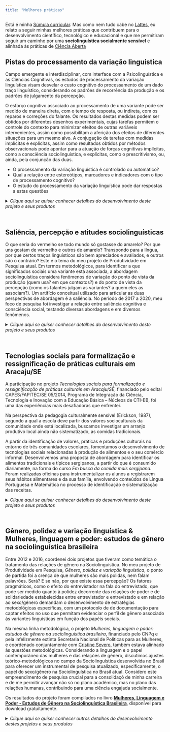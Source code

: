 ```yaml
---
title: "Melhores práticas"
---
```


Está é minha <a href="CV.pdf#" class="download" title="Download CV as PDF">Súmula curricular</a>. Mas como nem tudo cabe no [Lattes](http://lattes.cnpq.br/2582841591375626), eu relato a seguir minhas melhores práticas que contribuem para o desenvolvimento científico, tecnológico e educacional e que me permitiram seguir um caminho por uma **sociolinguística socialmente sensível** e alinhada às práticas de [Ciência Aberta](https://rkofreitag.github.io/aberta.html)

## **Pistas do processamento da variação linguística**

Campo emergente e interdisciplinar, com interface com a Psicolinguística e as Ciências Cognitivas, os estudos de processamento da variação linguística visam desvelar o custo cognitivo do processamento de um dado traço linguístico, considerando os padrões de recorrência da produção e os padrões de julgamento da percepção. 

O esforço cognitivo associado ao processamento de uma variante pode ser medido de maneira direta, com o tempo de resposta, ou indireta, com os reparos e correções do falante. Os resultados destas medidas podem ser obtidos por diferentes desenhos experimentais, cujas tarefas permitem o controle do contexto para minimizar efeitos de outras variáveis intervenientes, assim como possibilitam a aferição dos efeitos de diferentes situações para um mesmo alvo. A conjugação de tarefas com medidas implícitas e explícitas, assim como resultados obtidos por métodos observacionais pode apontar para a atuação de forças cognitivas implícitas, como a consciência sociolinguística, e explícitas, como o prescritivismo, ou, ainda, pela conjunção das duas. 

- O processamento da variação linguística é controlado ou automático? 
- Qual a relação entre estereótipos, marcadores e indicadores com o tipo de processamento cognitivo? 
- O estudo do processamento da variação linguística pode dar respostas a estas questões 

<details>
  <summary markdown="span"> *Clique aqui se quiser conhecer detalhes do desenvolvimento deste projeto e seus produtos* </summary>

- Com Marije Soto, organizei um dossiê para a Revista de *Estudos da Linguagem* intitulado [**Processamento da variação linguística**](http://www.periodicos.letras.ufmg.br/index.php/relin/issue/view/808/showToc), que reúne 14 artigos tratando do tema.
  
- Um deles é [**Processamento da variação linguística: desafios para integrar aquisição, diversidade e compreensão em um modelo de língua**](http://www.periodicos.letras.ufmg.br/index.php/relin/article/view/40123/pdf), em que discutimos os desafios de conciliar o controle exigido em pesquisa experimental com o paradoxo do observador da sociolinguística, além das limitações decorrentes da tecnologia disponível para o estudo, assim como da construção de um modelo de língua que envolva diversidade e estrutura.
</details>
<p>&nbsp;</p>


## **Saliência, percepção e atitudes sociolinguísticas**

O que seria do vermelho se todo mundo só gostasse do amarelo? Por que uns gostam de vermelho e outros de amarelo? Transpondo para a língua, por que certos traços linguísticos são bem apreciados e avaliados, e outros são o contrário? Este é o tema do meu projeto de Produtividade em Pesquisa atual. 
Em termos metodológicos, para identificar a que significados sociais uma variante está associada, a abordagem sociolinguística considera fenômenos de variação do ponto de vista da produção (quem usa? em que contextos?) e do ponto de vista da percepção (como os falantes julgam as variantes? a quem eles as associam?). Um artifício conceitual utilizado para articular as duas perspectivas de abordagem é a saliência. No período de 2017 a 2020, meu foco de pesquisa foi investigar a relação entre saliência cognitiva e consciência social, testando diversas abordagens e em diversos fenômenos. 

<details>
  <summary markdown="span"> *Clique aqui se quiser conhecer detalhes do desenvolvimento deste projeto e seus produtos* </summary>

- Os achados do desenvolvimento deste projeto foram sistematizados para a leitura, no artigo [**A sociolinguística da leitura**](https://revistaseletronicas.pucrs.br/index.php/letronica/article/view/37508/26431), em linguagem clara e acessível, com possibilidade de transladação didática para a aula de Língua Portuguesa. 

- No artigo [**Saliência estrutural, distribucional e sociocognitiva**](https://doi.org/10.4025/actascilangcult.v40i2.41173), discuti os diferentes tipos de saliência que atuam no processamento da variação linguística, tanto na produção quanto na percepção. 

- Na produção, observamos, eu, [Bruno Pinheiro](http://lattes.cnpq.br/0308930203332747) e [Paloma Cardoso](http://lattes.cnpq.br/5477985767644106), a [**Saliência na conservação de /d/ no segmento /ndo/: efeitos sociais e estilísticos**](http://dx.doi.org/10.22409/gragoata.2018n46a1123). 

- A variação entre *nós* e *a gente* é um fenômeno que permite contrastar a percepção e produção, como no artigo [**Uso, crença e atitudes na variação na primeira pessoa do plural no Português Brasileiro**](https://www.scielo.br/scielo.php?pid=S0102-44502016000400889&script=sci_abstract&tlng=pt), ou verificar os efeitos de fatores externos no julgamento em testes de reação subjetiva, como apresentamos, eu, [Paloma Cardoso](http://lattes.cnpq.br/5477985767644106) e [Paula Yasmim Gois](http://lattes.cnpq.br/3958889695579348), no capítulo [**A percepção da variação na primeira pessoa do plural: efeitos do monitoramento estilístico e da urbanização**](https://www.researchgate.net/publication/329911004_A_percepcao_da_variacao_na_primeira_pessoa_do_plural_efeitos_do_monitoramento_estilistico_e_da_urbanizacao).

- Mas nenhum fenômeno supera a palatalização para o estudo dos efeitos de saliência no processamento da variação. Junto com [Adelmileise de Oliveira](http://lattes.cnpq.br/3192180180719815), neste capítulo mostramos [**Percepção e atitudes linguísticas em relação às africadas pós-alveolares em Sergipe**](https://openaccess.blucher.com.br/article-details/percepcao-e-atitudes-linguisticas-20312) considerando os dois contextos: palatalização regressiva e palatalização progressiva em um teste de reação subjetiva do tipo *verbal guise*. Os resultados foram refinados para considerar os efeitos da concordância entre participantes e o método está descrito em [**Kappa statistic for judgment agreement in Sociolinguistics**](http://dx.doi.org/10.17851/2237-2083.0.0.1591-1612), cuja versão preliminar foi apresentada no [**46 NWAV**](Production and perception of affricate /t/ and /d/ in Northeastern Brazil In: 46 New Ways of Analyzing Variation - NWAV).

- Pensando em estratégias metodológicas para medir os efeitos da sensibilidade à frequência de um traço linguístico (especificamente a palatalização regressiva e progressiva), repliquei o experimento do *monitor sociolinguístico*, cujos resultados foram apresentados no [**47 NWAV**](https://s18798.pcdn.co/nwav47/wp-content/uploads/sites/7918/2018/10/NWAV47Program-final2-1.pdf) e selecionado para publicação no volume do periódico UPenn WP dedicado aos trabalhdos do evento: [**Effects of the linguistic processing: palatals in Brazilian Portuguese and the sociolinguistic monitor**](https://repository.upenn.edu/pwpl/vol25/iss2/4/).

- No estudo da variação linguística, por limitação metodológica, uma única variável costuma ser isolada para seu comportamento ser observado, tanto na produção como na percepção. Por isso, junto com [Victor Renê Andrade Souza](http://lattes.cnpq.br/6402436577817417), realizamos um experimento com um conjunto de traços linguísticos variáveis, me diferentes níveis de consciência. [**Discriminação de palavras e efeitos da variação linguística**](http://comissoes.sbc.org.br/ce-pln/stil2019/proceedings-stil-2019-Final-Publicacao.pdf) apresenta estes resultados, considerando o efeito do tempo de resposta.

- Em busca de diversidade metodológica para desvelar os efeitos da saliência no processamento, observei pistas indiretas, como [**Reparos na leitura em voz alta como pistas de consciência sociolinguística**](https://www.researchgate.net/publication/342346890_Reparos_na_leitura_em_voz_alta_como_pistas_de_consciencia_sociolinguistica), que apontam para padrões de apreciação social para além de indicadores, marcadores e estereótipos. 
  
- Outros domínios da língua também são sensíveis ao nível de consciência, como eu e [Bruno Pinheiro](http://lattes.cnpq.br/0308930203332747) mostramos no artigo [**Estereótipos na concordância de gênero em profissões: efeitos de frequência e saliência**](https://revistas.ufrj.br/index.php/rl/article/view/31637/20599), com efeitos inclusive no tempo de leitura, como em [**Leitura de palavras-tabu e efeitos de gênero**](https://openaccess.blucher.com.br/article-details/12-22195)
</details>
<p>&nbsp;</p>

## **Tecnologias sociais para formalização e ressignificação de práticas culturais em Aracaju/SE**

A participação no projeto *Tecnologias sociais para formalização e ressignificação de práticas culturais em Aracaju/SE*, financiado pelo edital CAPES/FAPITEC/SE 05/2014, Programa de Integração da Ciência, Tecnologia e Inovação com a Educação Básica – Núcleos de CTI-EB, foi uma das experiências mais desafiadoras que enfrentei. 

Na perspectiva da pedagogia culturalmente sensível (Erickson, 1987), segundo a qual a escola deve partir dos valores socioculturais da comunidade onde está localizada, buscamos investigar um arranjo produtivo local ainda não sistematizado, as comidas tradicionais. 
 
A partir da identificação de valores, práticas e produções culturais no entorno de três comunidades escolares, fomentamos o desenvolvimento de tecnologias sociais relacionadas à produção de alimentos e o seu comércio informal. Desenvolvemos uma proposta de abordagem para identificar os alimentos tradicionais e típicos sergipanos, a partir do que é consumido diariamente, na forma do curso *Em busca da comida mais sergipana*. Foram realizadas oficinas para instrumentalizar os alunos a registrarem seus hábitos alimentares e da sua família, envolvendo conteúdos de Língua Portuguesa e Matemática no processo de identificação e sistematização das receitas. 

<details>
  <summary markdown="span"> *Clique aqui se quiser conhecer detalhes do desenvolvimento deste projeto e seus produtos* </summary>

- Curso [**Em busca da comida mais sergipana**](http://ri.ufs.br/jspui/handle/riufs/13465), disponível no Repositório Institucional da Universidade Federal de Sergipe, que pode ser replicado em outras escolas ou adaptado para outras realidades.

- Inicialmente pensado como manual para a orientação da equipe, o livro [**Documentação Sociolinguística, coleta de dados e ética em pesquisa**](http://www.livraria.ufs.br/produto/documentacao-sociolinguistica-coleta-de-dados-e-etica-em-pesquisa/), publicado pela Editora da Universidade Federal de Sergipe e disponível gratuitamente para *download*, em que são apresentados as diretrizes de documentação sociolinguística em espaço escolar, bem como orientações para atendimento aos preceitos de ética em pesquisa científica. 

- Capítulo [**Processos fonológicos que passam da fala para a leitura**](http://www.livraria.ufs.br/produto/leitura-escrita-e-literatura-intersecoes-e-convergencias/), do livro organizado por [Isabel Azevedo](http://lattes.cnpq.br/0314316437786531) e [Alberto Roiphe](http://lattes.cnpq.br/1857856300373125) publicado pela Editora da Universidade Federal de Sergipe e disponível gratuitamente para *download*, em que são analisados processos fonológicos variáveis na fala e na leitura dos estudantes das escolas envolvidas no projeto que participaram da ação de documentação linguística. Estes resultados subsidiaram a proposta de controle de fluência em leitura e diagnóstico de perfil de leitor.

- Artigo [**Pistas dos processos de decodificação que levam à compreensão da leitura**](https://revistaseletronicas.pucrs.br/ojs/index.php/fale/article/view/32509), publicado na revisa Letras de Hoje, em coautoria com minha orientanda de doutorado [Alessandra Pereira Gomes Machado](http://lattes.cnpq.br/2820872438732446), em que apresentamos uma proposta de diagnóstico de perfil de leitor, considerando as pistas de processos de automaticidade na decodificação que levam à compreensão da leitura, com a participação de estudantes da educação básica das escolas envolvidas no projeto.

- Artigo [**Enem: motivações e expectativas de estudantes da rede pública estadual de Sergipe**](https://www.scientiaplena.org.br/sp/article/view/3466), resultado de um trabalho selecionado para apresentação no Encontro Nacional Ciência e Habilidades Socioemocionais (CHA-SE),em 2016, e posteriormente publicado na revista Scientia Plena, e que foi desenvolvido junto com os bolsistas de Iniciação Científica vinculados ao projeto em duas das escolas, Colégio Estadual Atheneu Sergipense e Colégio Estadual Ministro Petrônio Portela, avaliando expectativas prévias e posteriores à realização do Enem. Os resultados evidenciam as diferenças entre as escolas.

Além destes produtos, a formação de recursos humanos foi um diferencial: [Alessandra Machado](http://ri.ufs.br/jspui/handle/riufs/10982) e [Andréa Matos](http://ri.ufs.br/jspui/handle/riufs/9199) desenvolveram suas teses de doutorado, [Rosângela Barros](http://ri.ufs.br/jspui/handle/riufs/5701) desenvolveu sua dissertação de mestrado, e três bolsistas de Iniciação Científica do projeto atualmente são mestrandos: [Paloma Batista Cardoso](http://lattes.cnpq.br/5477985767644106), [Victor Renê Andrade Souza](http://lattes.cnpq.br/6402436577817417) e [Lucas Santos Silva](http://lattes.cnpq.br/1099393463964639), que foi agraciado em [2018](https://fapitec.se.gov.br/static/files/73/X%20PRÊMIO%20JOÃO%20RIBEIRO%20-%20RESULTADO%20FINAL.pdf) e em [2017](https://fapitec.se.gov.br/encerrados/129/EDITAL%2004.2017%20PREMIO) com o Prêmio João Ribeiro de Divulgação Científica na categoria Jovem Cientista, com produtos derivados deste projeto.

</details>

<p>&nbsp;</p>

## **Gênero, polidez e variação linguística** & **Mulheres, linguagem e poder: estudos de gênero na sociolinguística brasileira**

Entre 2012 e 2016, coordenei dois projetos que tiveram como temática o tratamento das relações de gênero na Sociolinguística. No meu projeto de Produtividade em Pesquisa, *Gênero, polidez e variação linguística*, o ponto de partida foi a crença de que mulheres são mais polidas, nem falam palavrões. Será? E se não, por que existe essa percepção? Os fatores pragmáticos, como o efeito do entrevistador na fala do entrevistado, que pode ser medido quanto à polidez decorrente das relações de poder e de solidariedade estabelecidas entre entrevistador e entrevistado e em relação ao sexo/gênero demandam o desenvolvimento de estratégias metodológicas específicas, com um protocolo de de documentação para captar efeitos no uso que permitam evidenciar o perfil de gênero associado às variantes linguísticas em função dos papéis sociais. 

Na mesma linha metodológica, o projeto *Mulheres, linguagem e poder: estudos de gênero na sociolinguística brasileira*, financiado pelo CNPq e pela infelizmente extinta Secretaria Nacional de Políticas para as Mulheres, e coordenado conjuntamente com [Cristine Severo](http://lattes.cnpq.br/3566456623347060), também estava alinhado às questões  metodológicas. Considerando a linguagem e o papel contemporâneo das mulheres e das relações de gênero, discutimos ajustes teórico-metodológicos no campo da Sociolinguística desenvolvida no Brasil para oferecer um instrumental de pesquisa atualizado, especificamente, o papel do sexo/gênero na Sociolinguística no Brasil atual.
Considero este empreendimento de pesquisa crucial para a consolidaçõ de minha carreira e de me permitir avançar não só no plano acadêmico, mas no plano das relações humanas, contribuindo para uma ciência engajada socialmente.

Os resultados do projeto foram compilados no livro [**Mulheres, Linguagem e Poder - Estudos de Gênero na Sociolinguística Brasileira**](https://openaccess.blucher.com.br/article-list/mulheres-linguagem-e-poder-287/list#undefined), disponível para download gratuitamente.

<details>
  <summary markdown="span"> *Clique aqui se quiser conhecer outros detalhes do desenvolvimento destes projetos e seus produtos* </summary>

- O capítulo [**(Re)Discutindo Sexo/Gênero na Sociolinguística**](https://openaccess.blucher.com.br/article-details/rediscutindo-sexognero-na-sociolingustica-19654) traça um panorama teórico e metodológico do tratamento desta variável nos estudos sociolinguísticos brasileiros, e dá os direcionais para o trabalho do grupo quanto ao tratamento desta categoria, inspirando ações de documentação linguística que considerem a gradiência de gênero em termos de identidade, orientação e expressão, conhecido como [*Biscoito do gênero*](https://www.genderbread.org/wp-content/uploads/2017/01/genderbread-social-card.png)

- Um desses métodos de documentação linguística está descrito em [**Redes sociais, variação linguística e polidez: procedimentos de coleta de dados**](https://openaccess.blucher.com.br/article-details/redes-sociais-variao-lingustica-e-polidez-procedimentos-de-coleta-de-dados-18958), desenvolvido em coautoria com a atual doutoranda e professora da Universidade Estadual de Santa Cruz [Andreia Silva Araujo](http://lattes.cnpq.br/9184573743061880) e [Kelly Carine do Santos](http://lattes.cnpq.br/1064867139869114). O protocolo foi empregado para descrever efeitos de polidez na primeira pessoa do plural, como no artigo [**Efeitos de polidez na variação na primeira pessoa do plural**](https://periodicos.ufjf.br/index.php/veredas/article/view/28150), publicado na revista Veredas e em coautoria com  [Kelly Carine do Santos](http://lattes.cnpq.br/1064867139869114), e [**Primeira pessoa do plural com referência genérica e a polidez linguística**](https://www.e-publicacoes.uerj.br/index.php/soletras/article/view/22491), publicado na revista Soletras e em coautoria com a doutoranda [Josilene de Jesus Mendonça](http://lattes.cnpq.br/7474484033588320).

- Também com o mesmo protocolo de coleta, no artigo [**Assalto ao turno em interações assimétricas de sexo/gênero: disputa e cooperação**](https://doi.org/10.26512/les.v20i1.11254), em coautoria com [Rebeca Rodrigues de Santana](http://lattes.cnpq.br/7843680671771834) e publicado na revista Linguagem & Sociedade, evidenciamos que o trabalho interacional de homens e mulheres é diferenciado, o que se evidencia por meio dos recursos linguísticos empregados pelos interactantes.

- Um trabalho de natureza etnográfica e de documentação de comunidades de práticas que tamb;em subsidiou o estudo de gênero foi o realizado por [Cristiane Santana Ribeiro](http://lattes.cnpq.br/6931574024597073) e [Thais Andrade Correa](http://lattes.cnpq.br/8838616973771031), no capítulo [**Relações de gênero e formas de tratamento em uma comunidade religiosa**](https://openaccess.blucher.com.br/article-details/relaes-de-gnero-e-formas-de-tratamento-em-uma-comunidade-religiosa-19665). Na [comunidade do Açuzinho](https://doi.org/10.21665/2318-3888.v2n3p194-217), um grupo religioso de mulheres, com uma líder mulher, tem padrões linguísticos das formas de tratamento ditados pelo único homem. 

- E em uma abordagem de percepção, no capítulo [**Inclusão, cooperação e gênero**](https://www.researchgate.net/publication/339339566_Genero_e_linguagem_formas_e_usos), do livro *Gênero e lingua(gem): formas e usos*, junto com [Josilene de Jesus Mendonça](http://lattes.cnpq.br/7474484033588320), são elicidadas as crenças subjacentes à escolha de pronomes possesivos de primeira pessoa do plural em função dos gêneros dos participantes.

Este projeto também envolveu uma equipe grande e fomentou a formação acadêmica de mestrado de [Andreia Silva Araujo](http://lattes.cnpq.br/9184573743061880) e [Josilene de Jesus Mendonça](http://lattes.cnpq.br/7474484033588320) (ambas atualmente doutorandas), [Kelly Carine do Santos](http://lattes.cnpq.br/1064867139869114), [Rebeca Rodrigues de Santana](http://lattes.cnpq.br/7843680671771834), [Cristiane Santana Ribeiro](http://lattes.cnpq.br/6931574024597073) e [Thaís Andrade Corrêa](http://lattes.cnpq.br/8838616973771031). 
</details>
<p>&nbsp;</p>
